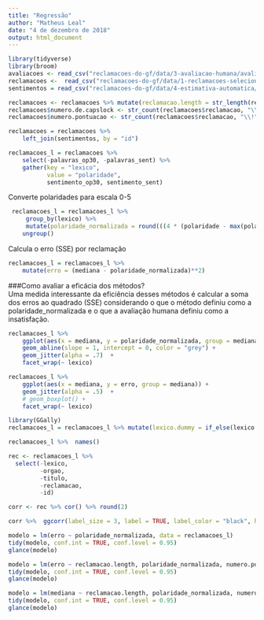 ```yaml
---
title: "Regressão"
author: "Matheus Leal"
date: "4 de dezembro de 2018"
output: html_document
---
```


```r
library(tidyverse)
library(broom)
avaliacoes <- read_csv("reclamacoes-do-gf/data/3-avaliacao-humana/avaliacoes-20180610.csv")
reclamacoes <-  read_csv("reclamacoes-do-gf/data/1-reclamacoes-selecionadas/reclamacoes-avaliadas.csv")
sentimentos = read_csv("reclamacoes-do-gf/data/4-estimativa-automatica/sentimento.csv")
```

```r
reclamacoes <- reclamacoes %>% mutate(reclamacao.length = str_length(reclamacao))
reclamacoes$numero.de.capslock <- str_count(reclamacoes$reclamacao, "\\b[A-Z]{2,}\\b")
reclamacoes$numero.pontuacao <- str_count(reclamacoes$reclamacao, "\\!") + str_count(reclamacoes$reclamacao, "\\?")

reclamacoes = reclamacoes %>% 
    left_join(sentimentos, by = "id")

reclamacoes_l = reclamacoes %>%  
    select(-palavras_op30, -palavras_sent) %>% 
    gather(key = "lexico", 
           value = "polaridade", 
           sentimento_op30, sentimento_sent)
```

Converte polaridades para escala 0-5

```r
 reclamacoes_l = reclamacoes_l %>% 
     group_by(lexico) %>% 
     mutate(polaridade_normalizada = round(((4 * (polaridade - max(polaridade))) / (min(polaridade) - max(polaridade))) + 1)) %>% 
    ungroup()
```

Calcula o erro (SSE) por reclamação

```r
reclamacoes_l = reclamacoes_l %>% 
    mutate(erro = (mediana - polaridade_normalizada)**2)
```


###Como avaliar a eficácia dos métodos?  
Uma medida interessante da eficiência desses métodos é calcular a soma dos erros ao quadrado (SSE) considerando o que o método definiu como a polaridade_normalizada e o que a avaliação humana definiu como a insatisfação.

```r
reclamacoes_l %>% 
    ggplot(aes(x = mediana, y = polaridade_normalizada, group = mediana)) + 
    geom_abline(slope = 1, intercept = 0, color = "grey") + 
    geom_jitter(alpha = .7)  + 
    facet_wrap(~ lexico)

reclamacoes_l %>% 
    ggplot(aes(x = mediana, y = erro, group = mediana)) + 
    geom_jitter(alpha = .5)  +
    # geom_boxplot() + 
    facet_wrap(~ lexico)
```


```r
library(GGally)
reclamacoes_l = reclamacoes_l %>% mutate(lexico.dummy = if_else(lexico == "sentimento_sent", 1, 0))

reclamacoes_l %>%  names()

rec <- reclamacoes_l %>%
  select(-lexico,
         -orgao,
         -titulo,
         -reclamacao,
         -id)

corr <- rec %>% cor() %>% round(2)

corr %>%  ggcorr(label_size = 3, label = TRUE, label_color = "black", hjust = 0.925, size = 3.5, angle = -45)
```

```r
modelo = lm(erro ~ polaridade_normalizada, data = reclamacoes_l)
tidy(modelo, conf.int = TRUE, conf.level = 0.95)
glance(modelo)
```

```r
modelo = lm(erro ~ reclamacao.length, polaridade_normalizada, numero.pontuacao, data = reclamacoes_l)
tidy(modelo, conf.int = TRUE, conf.level = 0.95)
glance(modelo)

```

```r
modelo = lm(mediana ~ reclamacao.length, polaridade_normalizada, numero.pontuacao, data = reclamacoes_l)
tidy(modelo, conf.int = TRUE, conf.level = 0.95)
glance(modelo)
```